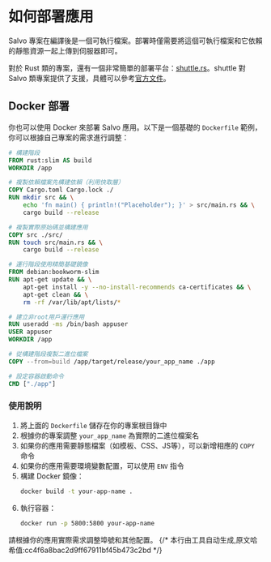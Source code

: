 # 如何部署應用

Salvo 專案在編譯後是一個可執行檔案。部署時僅需要將這個可執行檔案和它依賴的靜態資源一起上傳到伺服器即可。

對於 Rust 類的專案，還有一個非常簡單的部署平台：[shuttle.rs](https://www.shuttle.rs)。shuttle 對 Salvo 類專案提供了支援，具體可以參考[官方文件](https://docs.shuttle.rs/guide/salvo-examples.html)。

## Docker 部署

你也可以使用 Docker 來部署 Salvo 應用。以下是一個基礎的 `Dockerfile` 範例，你可以根據自己專案的需求進行調整：

```dockerfile
# 構建階段
FROM rust:slim AS build
WORKDIR /app

# 複製依賴檔案先構建依賴（利用快取層）
COPY Cargo.toml Cargo.lock ./
RUN mkdir src && \
    echo 'fn main() { println!("Placeholder"); }' > src/main.rs && \
    cargo build --release

# 複製實際原始碼並構建應用
COPY src ./src/
RUN touch src/main.rs && \
    cargo build --release

# 運行階段使用精簡基礎鏡像
FROM debian:bookworm-slim
RUN apt-get update && \
    apt-get install -y --no-install-recommends ca-certificates && \
    apt-get clean && \
    rm -rf /var/lib/apt/lists/*

# 建立非root用戶運行應用
RUN useradd -ms /bin/bash appuser
USER appuser
WORKDIR /app

# 從構建階段複製二進位檔案
COPY --from=build /app/target/release/your_app_name ./app

# 設定容器啟動命令
CMD ["./app"]
```

### 使用說明

1. 將上面的 `Dockerfile` 儲存在你的專案根目錄中
2. 根據你的專案調整 `your_app_name` 為實際的二進位檔案名
3. 如果你的應用需要靜態檔案（如模板、CSS、JS等），可以新增相應的 `COPY` 命令
4. 如果你的應用需要環境變數配置，可以使用 `ENV` 指令
5. 構建 Docker 鏡像：
   ```bash
   docker build -t your-app-name .
   ```
6. 執行容器：
   ```bash
   docker run -p 5800:5800 your-app-name
   ```

請根據你的應用實際需求調整埠號和其他配置。
{/* 本行由工具自动生成,原文哈希值:cc4f6a8bac2d9ff67911bf45b473c2bd */}
